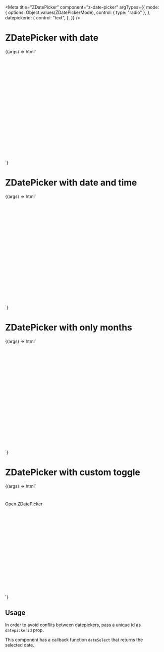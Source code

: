 


<Meta
  title="ZDatePicker"
  component="z-date-picker"
  argTypes={{
    mode: {
      options: Object.values(ZDatePickerMode),
      control: { type: "radio" },
    },
    datepickerid: {
      control: "text",
    },
  }}
/>

# ZDatePicker with date

<Canvas>
  <Story
    name="ZDatePicker with date"
    args={{
      mode: "date",
      datepickerid: "picker-01",
    }}
    height="180px"
  >
    {(args) => html`
      <div style="height:300px; padding-top:40px">
        <z-date-picker
          mode=${args.mode}
          datepickerid=${args.datepickerid}
          id=${args.datepickerid}
        ></z-date-picker>
      </div>
      <script>
        const picker1 = document.getElementById("${args.datepickerid}");
        picker1.addEventListener("dateSelect", (e) => alert(e.detail));
      </script>
    `}
  </Story>
</Canvas>

# ZDatePicker with date and time

<Canvas>
  <Story
    name="ZDatePicker with date and time"
    args={{
      mode: "date-time",
      datepickerid: "picker-02",
    }}
  >
    {(args) => html`
      <div style="height:300px; padding-top:40px">
        <z-date-picker
          mode=${args.mode}
          datepickerid=${args.datepickerid}
          id=${args.datepickerid}
        ></z-date-picker>
      </div>
      <script>
        const picker2 = document.getElementById("${args.datepickerid}");
        picker2.addEventListener("dateSelect", (e) => alert(e.detail));
      </script>
    `}
  </Story>
</Canvas>

# ZDatePicker with only months

<Canvas>
  <Story
    name="ZDatePicker with only months"
    args={{
      mode: "months",
      datepickerid: "picker-03",
    }}
  >
    {(args) => html`
      <div style="height:300px; padding-top:40px">
        <z-date-picker
          mode=${args.mode}
          datepickerid=${args.datepickerid}
          id=${args.datepickerid}
        ></z-date-picker>
      </div>
      <script>
        const picker3 = document.getElementById("${args.datepickerid}");
        picker3.addEventListener("dateSelect", (e) => alert(e.detail));
      </script>
    `}
  </Story>
</Canvas>

# ZDatePicker with custom toggle

<Canvas>
  <Story
    name="ZDatePicker with custom toggle"
    args={{
      mode: "date",
      datepickerid: "picker-04",
    }}
  >
    {(args) => html`
      <div style="height:300px; padding-top:40px">
        <z-date-picker
          mode=${args.mode}
          datepickerid=${args.datepickerid}
          id=${args.datepickerid}
          ><z-button slot="toggle">Open ZDatePicker</z-button></z-date-picker
        >
      </div>
      <script>
        const picker4 = document.getElementById("${args.datepickerid}");
        picker4.addEventListener("dateSelect", (e) => alert(e.detail));
      </script>
    `}
  </Story>
</Canvas>

<ArgsTable of="z-date-picker" />

## Usage

In order to avoid conflits between datepickers, pass a unique id as `datepickerid` prop.

This component has a callback function `dateSelect` that returns the selected date.
